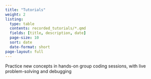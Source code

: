 ```yaml
---
title: "Tutorials"
weight: 2
listing: 
  type: table
  contents: recorded_tutorials/*.qmd
  fields: [title, description, date]
  page-size: 10
  sort: date
  date-format: short
page-layout: full
---
```


Practice new concepts in hands-on group coding sessions, with live problem-solving and debugging